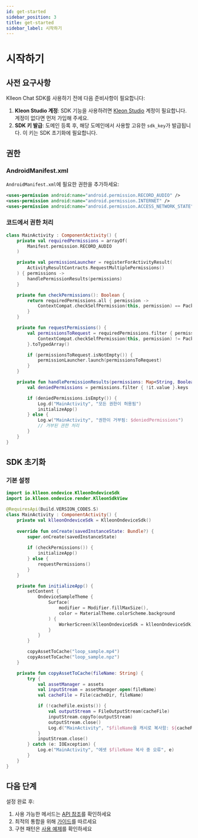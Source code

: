 ```yaml
---
id: get-started
sidebar_position: 3
title: get-started
sidebar_label: 시작하기
---
```


# 시작하기

## 사전 요구사항

Klleon Chat SDK를 사용하기 전에 다음 준비사항이 필요합니다:

1.  **Kleon Studio 계정**: SDK 기능을 사용하려면 [Kleon Studio](https://www.studio.klleon.io/) 계정이 필요합니다. 계정이 없다면 먼저 가입해 주세요.
2.  **SDK 키 발급**: 도메인 등록 후, 해당 도메인에서 사용할 고유한 `sdk_key`가 발급됩니다. 이 키는 SDK 초기화에 필요합니다.

## 권한

### AndroidManifest.xml

`AndroidManifest.xml`에 필요한 권한을 추가하세요:

```xml
<uses-permission android:name="android.permission.RECORD_AUDIO" />
<uses-permission android:name="android.permission.INTERNET" />
<uses-permission android:name="android.permission.ACCESS_NETWORK_STATE" />
```

### 코드에서 권한 처리

```kotlin
class MainActivity : ComponentActivity() {
    private val requiredPermissions = arrayOf(
        Manifest.permission.RECORD_AUDIO
    )

    private val permissionLauncher = registerForActivityResult(
        ActivityResultContracts.RequestMultiplePermissions()
    ) { permissions ->
        handlePermissionResults(permissions)
    }

    private fun checkPermissions(): Boolean {
        return requiredPermissions.all { permission ->
            ContextCompat.checkSelfPermission(this, permission) == PackageManager.PERMISSION_GRANTED
        }
    }

    private fun requestPermissions() {
        val permissionsToRequest = requiredPermissions.filter { permission ->
            ContextCompat.checkSelfPermission(this, permission) != PackageManager.PERMISSION_GRANTED
        }.toTypedArray()

        if (permissionsToRequest.isNotEmpty()) {
            permissionLauncher.launch(permissionsToRequest)
        }
    }

    private fun handlePermissionResults(permissions: Map<String, Boolean>) {
        val deniedPermissions = permissions.filter { !it.value }.keys

        if (deniedPermissions.isEmpty()) {
            Log.d("MainActivity", "모든 권한이 허용됨")
            initializeApp()
        } else {
            Log.w("MainActivity", "권한이 거부됨: $deniedPermissions")
            // 거부된 권한 처리
        }
    }
}
```

## SDK 초기화

### 기본 설정

```kotlin
import io.klleon.ondevice.KlleonOndeviceSdk
import io.klleon.ondevice.render.KlleonSdkView

@RequiresApi(Build.VERSION_CODES.S)
class MainActivity : ComponentActivity() {
    private val klleonOndeviceSdk = KlleonOndeviceSdk()
    
    override fun onCreate(savedInstanceState: Bundle?) {
        super.onCreate(savedInstanceState)
        
        if (checkPermissions()) {
            initializeApp()
        } else {
            requestPermissions()
        }
    }

    private fun initializeApp() {
        setContent {
            OndeviceSampleTheme {
                Surface(
                    modifier = Modifier.fillMaxSize(),
                    color = MaterialTheme.colorScheme.background
                ) {
                    WorkerScreen(klleonOndeviceSdk = klleonOndeviceSdk)
                }
            }
        }

        copyAssetToCache("loop_sample.mp4")
        copyAssetToCache("loop_sample.npz")
    }

    private fun copyAssetToCache(fileName: String) {
        try {
            val assetManager = assets
            val inputStream = assetManager.open(fileName)
            val cacheFile = File(cacheDir, fileName)

            if (!cacheFile.exists()) {
                val outputStream = FileOutputStream(cacheFile)
                inputStream.copyTo(outputStream)
                outputStream.close()
                Log.d("MainActivity", "$fileName을 캐시로 복사함: ${cacheFile.absolutePath}")
            }
            inputStream.close()
        } catch (e: IOException) {
            Log.e("MainActivity", "에셋 $fileName 복사 중 오류", e)
        }
    }
}
```

## 다음 단계

설정 완료 후:

1. 사용 가능한 메서드는 [API 참조](api-reference)를 확인하세요
2. 최적의 통합을 위해 [가이드](../guides/guides)를 따르세요
3. 구현 패턴은 [사용 예제](../examples/examples)를 확인하세요
